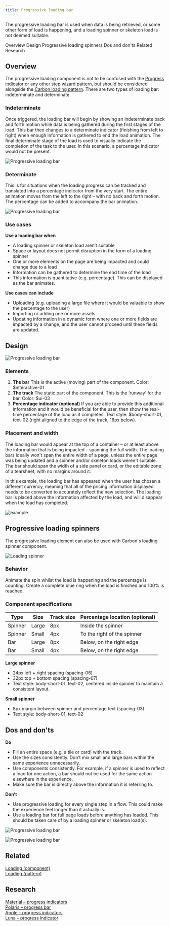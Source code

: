 ```yaml
---
title: Progressive loading bar
---
```


<PageDescription>

The progressive loading bar is used when data is being retrieved, or some other form of load is happening, and a loading spinner or skeleton load is not deemed suitable.

</PageDescription>

<AnchorLinks>
  <AnchorLink>Overview</AnchorLink>
  <AnchorLink>Design</AnchorLink>
  <AnchorLink>Progressive loading spinners</AnchorLink>
  <AnchorLink>Dos and don'ts</AnchorLink>
  <AnchorLink>Related</AnchorLink>
  <AnchorLink>Research</AnchorLink>
</AnchorLinks>

## Overview

The progressive loading component is not to be confused with the [Progress indicator](https://www.carbondesignsystem.com/components/progress-indicator/usage) or any other step wizard pattern, but should be considered alongside the [Carbon loading pattern](https://www.carbondesignsystem.com/patterns/loading-pattern/).
There are two types of loading bar: indeterminate and determinate.

### Indeterminate
Once triggered, the loading bar will begin by showing an indeterminate back and forth motion while data is being gathered during the first stages of the load. This bar then changes to a determinate indicator (finishing from left to right) when enough information is gathered to end the load animation. The final determinate stage of the load is used to visually indicate the completion of the task to the user. In this scenario, a percentage indicator would not be present.
<Row>
  <Column colLg={12}>

![Progressive loading bar](images/load-indeterminate.gif)

  </Column>
</Row>

### Determinate

This is for situations when the loading progress can be tracked and translated into a percentage indicator from the very start. The entire animation moves from the left to the right – with no back and forth motion. The percentage can be added to accompany the bar animation.
<Row>
  <Column colLg={12}>

![Progressive loading bar](images/load-determinate.gif)

  </Column>
</Row>

### Use cases

**Use a loading bar when**
- A loading spinner or skeleton load aren’t suitable
- Space or layout does not permit disruption in the form of a loading spinner
- One or more elements on the page are being impacted and could change due to a load
- Information can be gathered to determine the end time of the load
- This information is quantitative (e.g. percentage). This can be displayed as the bar animates.

**Use cases can include**
- Uploading (e.g. uploading a large file where it would be valuable to show the percentage to the user)
- Importing or adding one or more assets
- Updating information in a dynamic form where one or more fields are impacted by a change, and the user cannot proceed until these fields are updated.

## Design

<Row>
  <Column colLg={8}>

![Progressive loading bar](images/bar-specs.png)

  </Column>
</Row>

### Elements

1. **The bar** This is the active (moving) part of the component.
Color: $interactive-01
2. **The track** The static part of the component. This is the ‘runway’ for the bar. 
Color: $ui-03
3. **Percentage indicator (optional)** If you are able to provide this additional information and it would be beneficial for the user, then show the real-time percentage of the load as it completes.
Text style: $body-short-01, text-02 (right aligned to the edge of the track, 16px below).

### Placement and width

The loading bar would appear at the top of a container – or at least above the information that is being impacted – spanning the full width. The loading bars ideally won't span the entire width of a page, unless the entire page was being updated and a spinner and/or skeleton loads weren't suitable. The bar should span the width of a side panel or card, or the editable zone of a tearsheet, with no margins around it.

In this example, the loading bar has appeared when the user has chosen a different currency, meaning that all of the pricing information displayed needs to be converted to accurately reflect the new selection. The loading bar is placed above the information affected by the load, and will disappear when the load has completed.
<Row>
  <Column colMd={6} colLg={8}>

![example](images/pricing2.png)

  </Column>
</Row>

## Progressive loading spinners

The progressive loading element can also be used with Carbon's loading spinner component.

<Row>
  <Column colLg={8}>

![Loading spinner](images/spinner-specs.png)

  </Column>
</Row>


### Behavior

Animate the spin whilst the load is happening and the percentage is counting. Create a complete blue ring when the load is finished and 100% is reached.

### Component specifications

| Type    | Size   | Track size | Percentage location (optional) |
| ------- | ------ | ---------- | ------------------------------ |
| Spinner | Large  | 8px        | Inside the spinner             |
| Spinner | Small  | 4px        | To the right of the spinner    |
| Bar     | Large  | 8px        | Below, on the right edge       |
| Bar     | Small  | 4px        | Below, on the right edge       |

**Large spinner**
- 24px left + right spacing (spacing-06)
- 32px top + bottom spacing (spacing-07)
- Text style: body-short-01, text-02, centered inside spinner to maintain a consistent layout.

**Small spinner**
- 8px margin between spinner and percentage text (spacing-03)
- Text style: body-short-01, text-02

## Dos and don'ts

**Do**
- Fill an entire space (e.g. a tile or card) with the track.
- Use the sizes consistently. Don’t mix small and large bars within the same experience unnecessarily.
- Use components consistently. For example, if a spinner is used to reflect a load for one action, a bar should not be used for the same action elsewhere in the experience.
- Make sure the bar is directly above the information it is referring to.

**Don’t**
- Use progressive loading for every single step in a flow. This could make the experience feel longer than it actually is.
- Use a loading bar for full page loads before anything has loaded. This should be taken care of by a loading spinner or skeleton load(s).


<Row>
  <Column colMd={4} colLg={6}>
  <DoDontExample type="do" caption="Do make sure the track spans the entire width of where it is placed (for example, the top of a card).">

![Progressive loading bar](images/do-card.png)

  </DoDontExample>
  </Column>
  <Column colMd={4} colLg={6}>
  <DoDontExample type="dark" caption="Don't leave awkward margins around the track.">

![Progressive loading bar](images/dont-card.png)

  </DoDontExample>
  </Column>
</Row>

## Related

[Loading (component)](https://www.carbondesignsystem.com/components/loading/usage/)  
[Loading (pattern)](https://www.carbondesignsystem.com/patterns/loading-pattern/)

## Research

[Material – progress indicators](https://material.io/components/progress-indicators)  
[Polaris – progress bar](https://polaris.shopify.com/components/feedback-indicators/progress-bar)  
[Apple – progress indicators](https://developer.apple.com/design/human-interface-guidelines/ios/controls/progress-indicators/)  
[Luna – progress indicator](https://luna.sainsburys.co.uk/components/progress-indicator)
